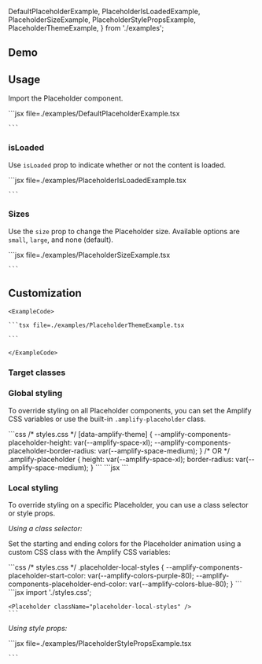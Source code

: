 
  DefaultPlaceholderExample,
  PlaceholderIsLoadedExample,
  PlaceholderSizeExample,
  PlaceholderStylePropsExample,
  PlaceholderThemeExample,
} from './examples';

## Demo

<PlaceholderDemo />

## Usage

Import the Placeholder component.

<Example>
  <DefaultPlaceholderExample />
  <ExampleCode>
    ```jsx file=./examples/DefaultPlaceholderExample.tsx 
    
    ```

  </ExampleCode>
</Example>

### isLoaded

Use `isLoaded` prop to indicate whether or not the content is loaded.

<Example>
  <PlaceholderIsLoadedExample />
  <ExampleCode>
    ```jsx file=./examples/PlaceholderIsLoadedExample.tsx

    ```

  </ExampleCode>
</Example>

### Sizes

Use the `size` prop to change the Placeholder size. Available options are `small`, `large`, and none (default).

<Example>
  <PlaceholderSizeExample />
  <ExampleCode>
    ```jsx file=./examples/PlaceholderSizeExample.tsx

    ```

  </ExampleCode>
</Example>

## Customization

<ThemeExample component="Placeholder">
  <Example>
    <PlaceholderThemeExample />
    
    <ExampleCode>

    ```tsx file=./examples/PlaceholderThemeExample.tsx

    ```

    </ExampleCode>
  </Example>
</ThemeExample>

### Target classes

<ComponentStyleDisplay componentName="Placeholder" />

### Global styling

To override styling on all Placeholder components, you can set the Amplify CSS variables or use the built-in `.amplify-placeholder` class.

<Example>
  <Placeholder className="placeholder-global-styles" />
  <ExampleCode>
    ```css
    /* styles.css */
    [data-amplify-theme] {
      --amplify-components-placeholder-height: var(--amplify-space-xl);
      --amplify-components-placeholder-border-radius: var(--amplify-space-medium);
    }
    /* OR */
    .amplify-placeholder {
      height: var(--amplify-space-xl);
      border-radius: var(--amplify-space-medium);
    }
    ```

  </ExampleCode>
  <ExampleCode>
    ```jsx
    <Placeholder />
    ```
  </ExampleCode>
</Example>

### Local styling

To override styling on a specific Placeholder, you can use a class selector or style props.

_Using a class selector:_

Set the starting and ending colors for the Placeholder animation using a custom CSS class with the Amplify CSS variables:

<Example>
   <Placeholder className="placeholder-local-styles" />
  <ExampleCode>
    ```css
    /* styles.css */
    .placeholder-local-styles {
      --amplify-components-placeholder-start-color: var(--amplify-colors-purple-80);
      --amplify-components-placeholder-end-color: var(--amplify-colors-blue-80);
    }
    ```
  </ExampleCode>
  <ExampleCode>
    ```jsx
    import './styles.css';

    <Placeholder className="placeholder-local-styles" />
    ```

  </ExampleCode>
</Example>

_Using style props:_

<Example>
  <PlaceholderStylePropsExample />
  <ExampleCode>
    ```jsx file=./examples/PlaceholderStylePropsExample.tsx
    
    ```

  </ExampleCode>
</Example>

